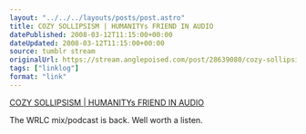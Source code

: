 ```yaml
---
layout: "../../../layouts/posts/post.astro"
title: COZY SOLLIPSISM | HUMANITYs FRIEND IN AUDIO
datePublished: 2008-03-12T11:15:00+00:00
dateUpdated: 2008-03-12T11:15:00+00:00
source: tumblr stream
originalUrl: https://stream.anglepoised.com/post/28639080/cozy-sollipsism-humanitys-friend-in-audio
tags: ["linklog"]
format: "link"
---
```


[COZY SOLLIPSISM | HUMANITYs FRIEND IN AUDIO][1]

The WRLC mix/podcast is back. Well worth a listen.

[1]: http://www.cozysollipsism.com/
